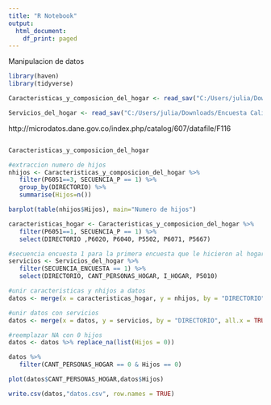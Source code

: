 ```yaml
---
title: "R Notebook"
output:
  html_document:
    df_print: paged
---
```


Manipulacion de datos

```r
library(haven)
library(tidyverse)
```

```r

Caracteristicas_y_composicion_del_hogar <- read_sav("C:/Users/julia/Downloads/Encuesta Calidad de Vida/Caracteristicas y composicion del hogar.sav")

Servicios_del_hogar <- read_sav("C:/Users/julia/Downloads/Encuesta Calidad de Vida/Servicios del hogar.sav")

```


http://microdatos.dane.gov.co/index.php/catalog/607/datafile/F116

```r

```

```r
Caracteristicas_y_composicion_del_hogar
```

```r
#extraccion numero de hijos
nhijos <- Caracteristicas_y_composicion_del_hogar %>% 
   filter(P6051==3, SECUENCIA_P == 1) %>%
   group_by(DIRECTORIO) %>%
   summarise(Hijos=n()) 

barplot(table(nhijos$Hijos), main="Numero de hijos")

```
```r
caracteristicas_hogar <- Caracteristicas_y_composicion_del_hogar %>% 
   filter(P6051==1, SECUENCIA_P == 1) %>%
   select(DIRECTORIO ,P6020, P6040, P5502, P6071, P5667)
```

```r
#secuencia encuesta 1 para la primera encuesta que le hicieron al hogar
servicios <- Servicios_del_hogar %>%
   filter(SECUENCIA_ENCUESTA == 1) %>% 
   select(DIRECTORIO, CANT_PERSONAS_HOGAR, I_HOGAR, P5010) 
```

```r

#unir caracteristicas y nhijos a datos
datos <- merge(x = caracteristicas_hogar, y = nhijos, by = "DIRECTORIO", all.x=TRUE, all.y=TRUE)

```

```r

#unir datos con servicios 
datos <- merge(x = datos, y = servicios, by = "DIRECTORIO", all.x = TRUE, all.y=TRUE)

#reemplazar NA con 0 hijos
datos <- datos %>% replace_na(list(Hijos = 0))
```

```r
datos %>%
   filter(CANT_PERSONAS_HOGAR == 0 & Hijos == 0)
```


```r
plot(datos$CANT_PERSONAS_HOGAR,datos$Hijos)
```


```r
write.csv(datos,"datos.csv", row.names = TRUE)
```

